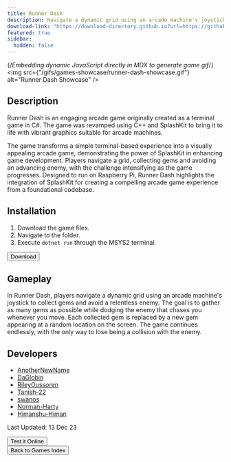 ```yaml
---
title: Runner Dash
description: Navigate a dynamic grid using an arcade machine's joystick to collect gems and avoid a relentless enemy!
download-link: "https://download-directory.github.io?url=https://github.com/thoth-tech/arcade-games/tree/main/games/Runner_Dash"
featured: true
sidebar:
  hidden: false
---
```


{/*Embedding dynamic JavaScript directly in MDX to generate game gif*/}
<img
  src={"/gifs/games-showcase/runner-dash-showcase.gif"}
  alt="Runner Dash Showcase"
/>
        
## Description

Runner Dash is an engaging arcade game originally created as a terminal game in C#. The game was revamped using C++ and SplashKit to bring it to life with vibrant graphics suitable for arcade machines.

The game transforms a simple terminal-based experience into a visually appealing arcade game, demonstrating the power of SplashKit in enhancing game development. Players navigate a grid, collecting gems and avoiding an advancing enemy, with the challenge intensifying as the game progresses. Designed to run on Raspberry Pi, Runner Dash highlights the integration of SplashKit for creating a compelling arcade game experience from a foundational codebase.

## Installation

1. Download the game files.
1. Navigate to the folder.
1. Execute `dotnet run` through the MSYS2 terminal.

<div class="centered-button-container">
  <button
    class="custom-button"
    onclick="window.open('https://download-directory.github.io?url=https://github.com/thoth-tech/arcade-games/tree/main/games/Runner_Dash', '_blank')">
    Download
  </button>
</div>
        
## Gameplay
        
In Runner Dash, players navigate a dynamic grid using an arcade machine's joystick to collect gems and avoid a relentless enemy. The goal is to gather as many gems as possible while dodging the enemy that chases you whenever you move. Each collected gem is replaced by a new gem appearing at a random location on the screen. The game continues endlessly, with the only way to lose being a collision with the enemy.
        
## Developers
        
- [AnotherNewName](https://github.com/AnotherNewName)
- [DaGlobin](https://github.com/DaGoblin)
- [RileyOussoren](https://github.com/RileyOussoren)
- [Tanish-22](https://github.com/Tanish-22)
- [swanos](https://github.com/swanos)
- [Norman-Harty](https://github.com/Norman-Harty)
- [Himanshu-Himan](https://github.com/Himanshu-Himan)

Last Updated: 13 Dec 23

<div class="centered-button-container">
  <button class="custom-button" onclick="location.href='/games/try-it-online'">
    Test it Online
  </button>
</div>

<div class="centered-button-container">
  <button class="custom-button" onclick="location.href='/games'">
    Back to Games Index
  </button>
</div>